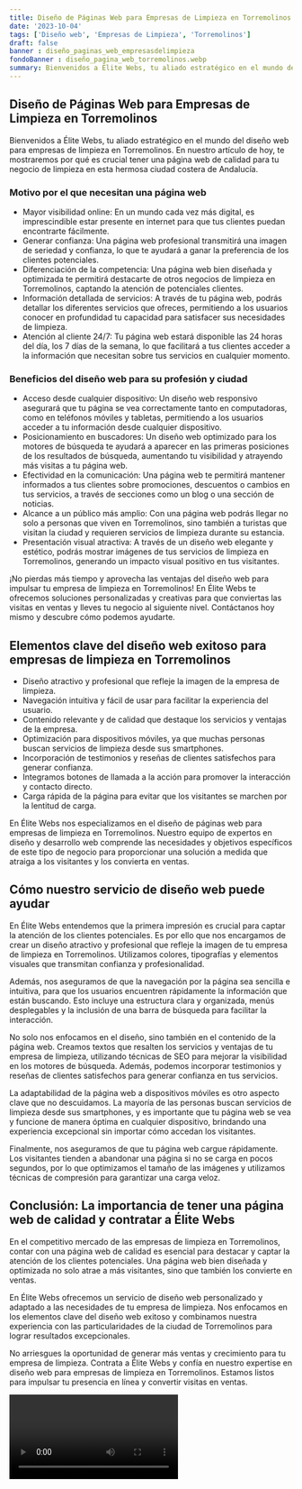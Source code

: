 ```yaml
---
title: Diseño de Páginas Web para Empresas de Limpieza en Torremolinos
date: '2023-10-04'
tags: ['Diseño web', 'Empresas de Limpieza', 'Torremolinos']
draft: false
banner : diseño_paginas_web_empresasdelimpieza
fondoBanner : diseño_pagina_web_torremolinos.webp
summary: Bienvenidos a Élite Webs, tu aliado estratégico en el mundo del diseño web para empresas de limpieza en Torremolinos. En nuestro artículo de hoy, te mostraremos por qué es crucial tener una página web de calidad para tu negocio de limpieza en esta hermosa ciudad costera de Andalucía.
---
```


## Diseño de Páginas Web para Empresas de Limpieza en Torremolinos

Bienvenidos a Élite Webs, tu aliado estratégico en el mundo del diseño web para empresas de limpieza en Torremolinos. En nuestro artículo de hoy, te mostraremos por qué es crucial tener una página web de calidad para tu negocio de limpieza en esta hermosa ciudad costera de Andalucía.

### Motivo por el que necesitan una página web

- Mayor visibilidad online: En un mundo cada vez más digital, es imprescindible estar presente en internet para que tus clientes puedan encontrarte fácilmente.
- Generar confianza: Una página web profesional transmitirá una imagen de seriedad y confianza, lo que te ayudará a ganar la preferencia de los clientes potenciales.
- Diferenciación de la competencia: Una página web bien diseñada y optimizada te permitirá destacarte de otros negocios de limpieza en Torremolinos, captando la atención de potenciales clientes.
- Información detallada de servicios: A través de tu página web, podrás detallar los diferentes servicios que ofreces, permitiendo a los usuarios conocer en profundidad tu capacidad para satisfacer sus necesidades de limpieza.
- Atención al cliente 24/7: Tu página web estará disponible las 24 horas del día, los 7 días de la semana, lo que facilitará a tus clientes acceder a la información que necesitan sobre tus servicios en cualquier momento.

### Beneficios del diseño web para su profesión y ciudad

- Acceso desde cualquier dispositivo: Un diseño web responsivo asegurará que tu página se vea correctamente tanto en computadoras, como en teléfonos móviles y tabletas, permitiendo a los usuarios acceder a tu información desde cualquier dispositivo.
- Posicionamiento en buscadores: Un diseño web optimizado para los motores de búsqueda te ayudará a aparecer en las primeras posiciones de los resultados de búsqueda, aumentando tu visibilidad y atrayendo más visitas a tu página web.
- Efectividad en la comunicación: Una página web te permitirá mantener informados a tus clientes sobre promociones, descuentos o cambios en tus servicios, a través de secciones como un blog o una sección de noticias.
- Alcance a un público más amplio: Con una página web podrás llegar no solo a personas que viven en Torremolinos, sino también a turistas que visitan la ciudad y requieren servicios de limpieza durante su estancia.
- Presentación visual atractiva: A través de un diseño web elegante y estético, podrás mostrar imágenes de tus servicios de limpieza en Torremolinos, generando un impacto visual positivo en tus visitantes.

¡No pierdas más tiempo y aprovecha las ventajas del diseño web para impulsar tu empresa de limpieza en Torremolinos! En Élite Webs te ofrecemos soluciones personalizadas y creativas para que conviertas las visitas en ventas y lleves tu negocio al siguiente nivel. Contáctanos hoy mismo y descubre cómo podemos ayudarte.

<GifSeo />

<Cta />

## Elementos clave del diseño web exitoso para empresas de limpieza en Torremolinos

- Diseño atractivo y profesional que refleje la imagen de la empresa de limpieza.
- Navegación intuitiva y fácil de usar para facilitar la experiencia del usuario.
- Contenido relevante y de calidad que destaque los servicios y ventajas de la empresa.
- Optimización para dispositivos móviles, ya que muchas personas buscan servicios de limpieza desde sus smartphones.
- Incorporación de testimonios y reseñas de clientes satisfechos para generar confianza.
- Integramos botones de llamada a la acción para promover la interacción y contacto directo.
- Carga rápida de la página para evitar que los visitantes se marchen por la lentitud de carga.

En Élite Webs nos especializamos en el diseño de páginas web para empresas de limpieza en Torremolinos. Nuestro equipo de expertos en diseño y desarrollo web comprende las necesidades y objetivos específicos de este tipo de negocio para proporcionar una solución a medida que atraiga a los visitantes y los convierta en ventas.

## Cómo nuestro servicio de diseño web puede ayudar

En Élite Webs entendemos que la primera impresión es crucial para captar la atención de los clientes potenciales. Es por ello que nos encargamos de crear un diseño atractivo y profesional que refleje la imagen de tu empresa de limpieza en Torremolinos. Utilizamos colores, tipografías y elementos visuales que transmitan confianza y profesionalidad.

Además, nos aseguramos de que la navegación por la página sea sencilla e intuitiva, para que los usuarios encuentren rápidamente la información que están buscando. Esto incluye una estructura clara y organizada, menús desplegables y la inclusión de una barra de búsqueda para facilitar la interacción.

No solo nos enfocamos en el diseño, sino también en el contenido de la página web. Creamos textos que resalten los servicios y ventajas de tu empresa de limpieza, utilizando técnicas de SEO para mejorar la visibilidad en los motores de búsqueda. Además, podemos incorporar testimonios y reseñas de clientes satisfechos para generar confianza en tus servicios.

La adaptabilidad de la página web a dispositivos móviles es otro aspecto clave que no descuidamos. La mayoría de las personas buscan servicios de limpieza desde sus smartphones, y es importante que tu página web se vea y funcione de manera óptima en cualquier dispositivo, brindando una experiencia excepcional sin importar cómo accedan los visitantes.

Finalmente, nos aseguramos de que tu página web cargue rápidamente. Los visitantes tienden a abandonar una página si no se carga en pocos segundos, por lo que optimizamos el tamaño de las imágenes y utilizamos técnicas de compresión para garantizar una carga veloz.

## Conclusión: La importancia de tener una página web de calidad y contratar a Élite Webs

En el competitivo mercado de las empresas de limpieza en Torremolinos, contar con una página web de calidad es esencial para destacar y captar la atención de los clientes potenciales. Una página web bien diseñada y optimizada no solo atrae a más visitantes, sino que también los convierte en ventas.

En Élite Webs ofrecemos un servicio de diseño web personalizado y adaptado a las necesidades de tu empresa de limpieza. Nos enfocamos en los elementos clave del diseño web exitoso y combinamos nuestra experiencia con las particularidades de la ciudad de Torremolinos para lograr resultados excepcionales.

No arriesgues la oportunidad de generar más ventas y crecimiento para tu empresa de limpieza. Contrata a Élite Webs y confía en nuestro expertise en diseño web para empresas de limpieza en Torremolinos. Estamos listos para impulsar tu presencia en línea y convertir visitas en ventas.

<Video />

<CtaBot job='Empresas de Limpieza' city='Torremolinos'/>

<Gmaps query='Torremolinos+españa+maps' />